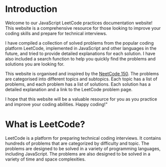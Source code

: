 # Introduction

Welcome to our JavaScript LeetCode practices documentation website! This website is a comprehensive resource for those looking to improve your coding skills and prepare for technical interviews.

I have compiled a collection of solved problems from the popular coding platform LeetCode, implemented in JavaScript and other languages in the future, and tried to provide detailed explanations for each solution. I have also included a search function to help you quickly find the problems and solutions you are looking for.

This website is organised and inspired by the [NeetCode 150](https://neetcode.io/practice). The problems are categorised into different topics and subtopics. Each topic has a list of problems, and each problem has a list of solutions. Each solution has a detailed explanation and a link to the LeetCode problem page.

I hope that this website will be a valuable resource for you as you practice and improve your coding abilities. Happy coding!"

# What is LeetCode?

LeetCode is a platform for preparing technical coding interviews. It contains hundreds of problems that are categorized by difficulty and topic. The problems are designed to be solved in a variety of programming languages, including JavaScript. The problems are also designed to be solved in a variety of time and space complexities.
